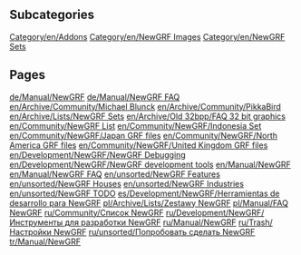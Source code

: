 
== Subcategories ==
[[Category/en/Addons]]
[[Category/en/NewGRF Images]]
[[Category/en/NewGRF Sets]]

== Pages ==
[[de/Manual/NewGRF]]
[[de/Manual/NewGRF FAQ]]
[[en/Archive/Community/Michael Blunck]]
[[en/Archive/Community/PikkaBird]]
[[en/Archive/Lists/NewGRF Sets]]
[[en/Archive/Old 32bpp/FAQ 32 bit graphics]]
[[en/Community/NewGRF List]]
[[en/Community/NewGRF/Indonesia Set]]
[[en/Community/NewGRF/Japan GRF files]]
[[en/Community/NewGRF/North America GRF files]]
[[en/Community/NewGRF/United Kingdom GRF files]]
[[en/Development/NewGRF/NewGRF Debugging]]
[[en/Development/NewGRF/NewGRF development tools]]
[[en/Manual/NewGRF]]
[[en/Manual/NewGRF FAQ]]
[[en/unsorted/NewGRF Features]]
[[en/unsorted/NewGRF Houses]]
[[en/unsorted/NewGRF Industries]]
[[en/unsorted/NewGRF TODO]]
[[es/Development/NewGRF/Herramientas de desarrollo para NewGRF]]
[[pl/Archive/Lists/Zestawy NewGRF]]
[[pl/Manual/FAQ NewGRF]]
[[ru/Community/Список NewGRF]]
[[ru/Development/NewGRF/Инструменты для разработки NewGRF]]
[[ru/Manual/NewGRF]]
[[ru/Trash/Настройки NewGRF]]
[[ru/unsorted/Попробовать сделать NewGRF]]
[[tr/Manual/NewGRF]]
